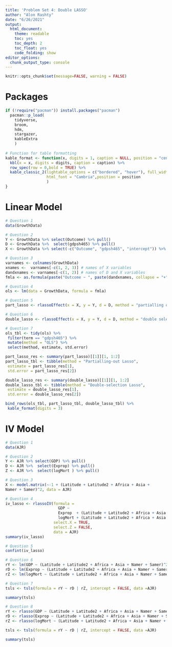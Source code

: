 ```yaml
---
title: 'Problem Set 4: Double LASSO'
author: "Alon Rashty"
date: "6/26/2021"
output:
  html_document: 
    theme: readable
    toc: yes
    toc_depth: 2
    toc_float: yes
    code_folding: show
editor_options: 
  chunk_output_type: console
---
```

```r
knitr::opts_chunk$set(message=FALSE, warning = FALSE)
```


# Packages
```r
if (!require("pacman")) install.packages("pacman")
  pacman::p_load(
    tidyverse,
    broom,
    hdm,
    stargazer,
    kableExtra
    )
  
# Function for table formatting
kable_format <- function(x, digits = 1, caption = NULL, position = "center") {
  kbl(x = x, digits = digits, caption = caption) %>% 
  row_spec(row = 0,bold = TRUE) %>% 
  kable_classic_2(lightable_options = c("bordered", "hover"), full_width = F, 
                  html_font = "Cambria",position = position
                  )
} 
```  
  
# Linear Model
```r
# Question 1
data(GrowthData)

# Question 2
Y <- GrowthData %>% select(Outcome) %>% pull()
D <- GrowthData %>%  select(gdpsh465) %>% pull()
X <- GrowthData %>% select(-c("Outcome", "gdpsh465", "intercept")) %>% as.matrix()

# Question 3
varnames <- colnames(GrowthData)
xnames <-  varnames[-c(1, 2, 3)] # names of X variables
dandxnames <- varnames[-c(1, 2)] # names of D and X variables
fmla <- as.formula(paste("Outcome ~ ", paste(dandxnames, collapse = "+")))

# Question 4
ols <- lm(data = GrowthData, formula = fmla)

# Question 5
part_lasso <- rlassoEffect(x = X, y = Y, d = D, method = "partialling out") 

# Question 6
double_lasso <- rlassoEffect(x = X, y = Y, d = D, method = "double selection") 

# Question 7
ols_tbl <- tidy(ols) %>%
 filter(term == "gdpsh465") %>%
 mutate(method = "OLS") %>%
 select(method, estimate, std.error)

part_lasso_res <- summary(part_lasso)[[1]][1, 1:2]
part_lasso_tbl <- tibble(method = "Partialling-out Lasso",
 estimate = part_lasso_res[1],
 std.error = part_lasso_res[2])

double_lasso_res <- summary(double_lasso)[[1]][1, 1:2]
double_lasso_tbl <- tibble(method = "Double-selection Lasso",
 estimate = double_lasso_res[1],
 std.error = double_lasso_res[2])

bind_rows(ols_tbl, part_lasso_tbl, double_lasso_tbl) %>%
 kable_format(digits = 3)

```


# IV Model
```r
# Question 1
data(AJR)

# Question 2
Y <- AJR %>% select(GDP) %>% pull()
D <- AJR %>%  select(Exprop) %>% pull()
Z <- AJR %>%  select(logMort ) %>% pull()

# Question 3
X <- model.matrix(~-1 + (Latitude + Latitude2 + Africa + Asia +
Namer + Samer)^2, data = AJR)

# Question 4
iv_lasso <- rlassoIV(formula = 
                       GDP ~ 
                       Exprop  + (Latitude + Latitude2 + Africa + Asia + Namer + Samer)^2 |
                       logMort + (Latitude + Latitude2 + Africa + Asia + Namer + Samer)^2,
                     select.X = TRUE,
                     select.Z = FALSE,
                     data = AJR)
summary(iv_lasso)

# Question 5
confint(iv_lasso)

# Question 6
rY <- lm(GDP ~ (Latitude + Latitude2 + Africa + Asia + Namer + Samer)^2, data = AJR)$res
rD <- lm(Exprop ~ (Latitude + Latitude2 + Africa + Asia + Namer + Samer)^2, data = AJR)$res
rZ <- lm(logMort ~ (Latitude + Latitude2 + Africa + Asia + Namer + Samer)^2, data = AJR)$res

# Question 7
tsls <- tsls(formula = rY ~ rD | rZ, intercept = FALSE, data =AJR)

summary(tsls)

# Question 8
rY <- rlasso(GDP ~ (Latitude + Latitude2 + Africa + Asia + Namer + Samer)^2, data = AJR)$res
rD <- rlasso(Exprop ~ (Latitude + Latitude2 + Africa + Asia + Namer + Samer)^2, data = AJR)$res
rZ <- rlasso(logMort ~ (Latitude + Latitude2 + Africa + Asia + Namer + Samer)^2, data = AJR)$res

tsls <- tsls(formula = rY ~ rD | rZ, intercept = FALSE, data =AJR)

summary(tsls)

```


















